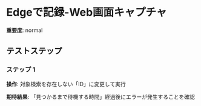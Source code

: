 # Edgeで記録-Web画面キャプチャ

**重要度**: normal

## テストステップ

### ステップ 1

**操作**: 対象検索を存在しない「ID」に変更して実行

**期待結果**:
「見つかるまで待機する時間」経過後にエラーが発生することを確認

